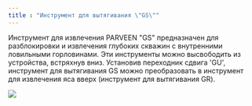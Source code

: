 ```yaml
---
title : "Инструмент для вытягивания \"GS\""
---
```


Инструмент для извлечения PARVEEN "GS" предназначен для разблокировки и извлечения глубоких скважин с внутренними ловильными горловинами. Эти инструменты можно высвободить из устройства, встряхнув вниз. Установив переходник сдвига 'GU', инструмент для вытягивания GS можно преобразовать в инструмент для извлечения яса вверх (инструмент для вытягивания GR).

<img src="./gs-pulling-tool.png" />